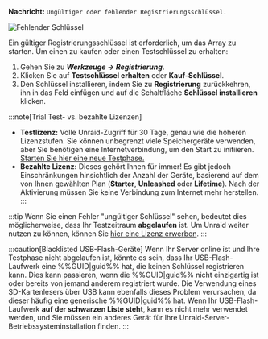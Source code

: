 **Nachricht:**
`Ungültiger oder fehlender Registrierungsschlüssel.`

![Fehlender Schlüssel](/img/Invalidormissingkey.png)

Ein gültiger Registrierungsschlüssel ist erforderlich, um das Array zu starten. Um einen zu kaufen oder einen Testschlüssel zu erhalten:

1. Gehen Sie zu ***Werkzeuge → Registrierung***.
2. Klicken Sie auf **Testschlüssel erhalten** oder **Kauf-Schlüssel**.
3. Den Schlüssel installieren, indem Sie zu **Registrierung** zurückkehren, ihn in das Feld einfügen und auf die Schaltfläche **Schlüssel installieren** klicken.

:::note[Trial Test- vs. bezahlte Lizenzen]

- **Testlizenz:** Volle Unraid-Zugriff für 30 Tage, genau wie die höheren Lizenzstufen. Sie können unbegrenzt viele Speichergeräte verwenden, aber Sie benötigen eine Internetverbindung, um den Start zu initiieren. [Starten Sie hier eine neue Testphase.](https://unraid.net/getting-started)
- **Bezahlte Lizenz:** Dieses gehört Ihnen für immer! Es gibt jedoch Einschränkungen hinsichtlich der Anzahl der Geräte, basierend auf dem von Ihnen gewählten Plan (**Starter**, **Unleashed** oder **Lifetime**). Nach der Aktivierung müssen Sie keine Verbindung zum Internet mehr herstellen.
  :::

:::tip
Wenn Sie einen Fehler "ungültiger Schlüssel" sehen, bedeutet dies möglicherweise, dass Ihr Testzeitraum **abgelaufen** ist. Um Unraid weiter nutzen zu können, können Sie [hier eine Lizenz erwerben](https://unraid.net/pricing).
:::

:::caution[Blacklisted USB-Flash-Geräte]
Wenn Ihr Server online ist und Ihre Testphase nicht abgelaufen ist, könnte es sein, dass Ihr USB-Flash-Laufwerk eine %%GUID|guid%% hat, die keinen Schlüssel registrieren kann. Dies kann passieren, wenn die %%GUID|guid%% nicht einzigartig ist oder bereits von jemand anderem registriert wurde. Die Verwendung eines SD-Kartenlesers über USB kann ebenfalls dieses Problem verursachen, da dieser häufig eine generische %%GUID|guid%% hat. Wenn Ihr USB-Flash-Laufwerk **auf der schwarzen Liste steht**, kann es nicht mehr verwendet werden, und Sie müssen ein anderes Gerät für Ihre Unraid-Server-Betriebssysteminstallation finden.
:::

